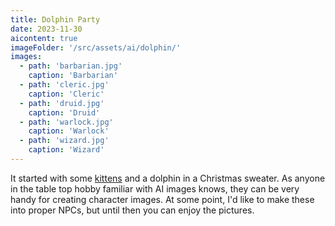 ```yaml
---
title: Dolphin Party
date: 2023-11-30
aicontent: true
imageFolder: '/src/assets/ai/dolphin/'
images:
  - path: 'barbarian.jpg'
    caption: 'Barbarian'
  - path: 'cleric.jpg'
    caption: 'Cleric'
  - path: 'druid.jpg'
    caption: 'Druid'
  - path: 'warlock.jpg'
    caption: 'Warlock'
  - path: 'wizard.jpg'
    caption: 'Wizard'
---
```

It started with some [kittens](https://o_ove.artstation.com/projects/29gzwJ) and a dolphin in a Christmas sweater. As anyone in the table top hobby familiar with AI images knows, they can be very handy for creating character images. At some point, I'd like to make these into proper NPCs, but until then you can enjoy the pictures.
